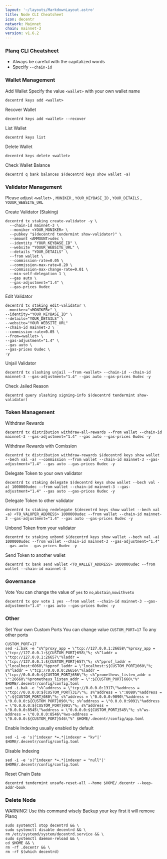 ```yaml
---
layout: '~/layouts/MarkdownLayout.astro'
title: Node CLI Cheatsheet
icon: decentr
network: Mainnet
chain: mainnet-3
version: v1.6.2
---
```


### Planq CLI Cheatsheet

- Always be careful with the capitalized words
- Specify `--chain-id`

### Wallet Management

Add Wallet
Specify the value `<wallet>` with your own wallet name

```
decentrd keys add <wallet>
```

Recover Wallet
```
decentrd keys add <wallet> --recover
```

List Wallet
```
decentrd keys list
```

Delete Wallet
```
decentrd keys delete <wallet>
```

Check Wallet Balance
```
decentrd q bank balances $(decentrd keys show wallet -a)
```

### Validator Management

Please adjust `<wallet>` , `MONIKER` , `YOUR_KEYBASE_ID` , `YOUR_DETAILS` , `YOUUR_WEBSITE_URL`

Create Validator (Staking)
```
decentrd tx staking create-validator -y \
  --chain-id mainnet-3 \
  --moniker <YOUR_MONIKER> \
  --pubkey "$(decentrd tendermint show-validator)" \
  --amount <AMMOUNT>udec \
  --identity "YOUR_KEYBASE_ID" \
  --website "YOUUR_WEBSITE_URL" \
  --details "YOUR_DETAILS" \
  --from wallet \
  --commission-rate=0.05 \
  --commission-max-rate=0.20 \
  --commission-max-change-rate=0.01 \
  --min-self-delegation 1 \
  --gas auto \
  --gas-adjustment="1.4" \
  --gas-prices 0udec
```

Edit Validator
```
decentrd tx staking edit-validator \
--moniker="<MONIKER>" \
--identity="YOUR_KEYBASE_ID" \
--details="YOUR_DETAILS" \
--website="YOUR_WEBSITE_URL"
--chain-id mainnet-3 \
--commission-rate=0.05 \
--from=<wallet> \
--gas-adjustment="1.4" \
--gas auto \
--gas-prices 0udec \
-y
```


Unjail Validator
```
decentrd tx slashing unjail --from <wallet> --chain-id --chain-id mainnet-3 --gas-adjustment="1.4" --gas auto --gas-prices 0udec -y
```

Check Jailed Reason
```
decentrd query slashing signing-info $(decentrd tendermint show-validator)
```

### Token Management

Withdraw Rewards
```
decentrd tx distribution withdraw-all-rewards --from wallet --chain-id mainnet-3 --gas-adjustment="1.4" --gas auto --gas-prices 0udec -y
```

Withdraw Rewards with Comission
```
decentrd tx distribution withdraw-rewards $(decentrd keys show wallet --bech val -a) --commission --from wallet --chain-id mainnet-3 --gas-adjustment="1.4" --gas auto --gas-prices 0udec -y
```

Delegate Token to your own validator
```
decentrd tx staking delegate $(decentrd keys show wallet --bech val -a) 1000000udec --from wallet --chain-id mainnet-3 --gas-adjustment="1.4" --gas auto --gas-prices 0udec -y
```

Delegate Token to other validator
```
decentrd tx staking redelegate $(decentrd keys show wallet --bech val -a) <TO_VALOPER_ADDRESS> 1000000udec --from wallet --chain-id mainnet-3 --gas-adjustment="1.4" --gas auto --gas-prices 0udec -y
```

Unbond Token from your validator
```
decentrd tx staking unbond $(decentrd keys show wallet --bech val -a) 1000000udec --from wallet --chain-id mainnet-3 --gas-adjustment="1.4" --gas auto --gas-prices 0udec -y
```

Send Token to another wallet
```
decentrd tx bank send wallet <TO_WALLET_ADDRESS> 1000000udec --from wallet --chain-id mainnet-3
```

### Governance 

Vote
You can change the value of `yes` to `no`,`abstain`,`nowithveto`

```
decentrd tx gov vote 1 yes --from wallet --chain-id mainnet-3 --gas-adjustment="1.4" --gas auto --gas-prices 0udec -y
```

### Other

Set Your own Custom Ports
You can change value `CUSTOM_PORT=17` To any other ports
```
CUSTOM_PORT=17
sed -i.bak -e "s%^proxy_app = \"tcp://127.0.0.1:26658\"%proxy_app = \"tcp://127.0.0.1:${CUSTOM_PORT}658\"%; s%^laddr = \"tcp://127.0.0.1:26657\"%laddr = \"tcp://127.0.0.1:${CUSTOM_PORT}657\"%; s%^pprof_laddr = \"localhost:6060\"%pprof_laddr = \"localhost:${CUSTOM_PORT}060\"%; s%^laddr = \"tcp://0.0.0.0:26656\"%laddr = \"tcp://0.0.0.0:${CUSTOM_PORT}656\"%; s%^prometheus_listen_addr = \":26660\"%prometheus_listen_addr = \":${CUSTOM_PORT}660\"%" $HOME/.decentr/config/config.toml
sed -i.bak -e "s%^address = \"tcp://0.0.0.0:1317\"%address = \"tcp://0.0.0.0:${CUSTOM_PORT}317\"%; s%^address = \":8080\"%address = \":${CUSTOM_PORT}080\"%; s%^address = \"0.0.0.0:9090\"%address = \"0.0.0.0:${CUSTOM_PORT}090\"%; s%^address = \"0.0.0.0:9091\"%address = \"0.0.0.0:${CUSTOM_PORT}091\"%; s%^address = \"0.0.0.0:8545\"%address = \"0.0.0.0:${CUSTOM_PORT}545\"%; s%^ws-address = \"0.0.0.0:8546\"%ws-address = \"0.0.0.0:${CUSTOM_PORT}546\"%" $HOME/.decentr/config/app.toml
```

Enable Indexing usually enabled by default
```
sed -i -e 's|^indexer *=.*|indexer = "kv"|' $HOME/.decentr/config/config.toml
```

Disable Indexing
```
sed -i -e 's|^indexer *=.*|indexer = "null"|' $HOME/.decentr/config/config.toml
```

Reset Chain Data
```
decentrd tendermint unsafe-reset-all --home $HOME/.decentr --keep-addr-book
```

### Delete Node

WARNING! Use this command wisely 
Backup your key first it will remove Planq

```
sudo systemctl stop decentrd && \
sudo systemctl disable decentrd && \
rm /etc/systemd/system/decentrd.service && \
sudo systemctl daemon-reload && \
cd $HOME && \
rm -rf .decentr && \
rm -rf $(which decentrd)
```

